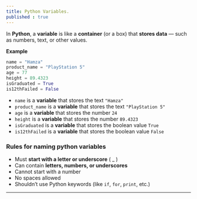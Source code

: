 ```yaml
---
title: Python Variables.
published : true
---
```


In **Python**, a **variable** is like a **container** (or a box) that **stores data** — such as numbers, text, or other values.


**Example**

```python
name = "Hamza"
product_name = "PlayStation 5"
age = 77
height = 89.4323
isGraduated = True
is12thFailed = False
```

* `name` is a **variable** that stores the text `"Hamza"`
* `product_name` is a **variable** that stores the text `"PlayStation 5"`
* `age` is a **variable** that stores the number `24`
* `height` is a **variable** that stores the number `89.4323`
* `isGraduated` is a **variable** that stores the boolean value `True`
* `is12thFailed` is a **variable** that stores the boolean value `False`


### **Rules for naming python variables**

* Must **start with a letter or underscore** ( _ )
* Can contain **letters, numbers, or underscores**
* Cannot start with a number
* No spaces allowed
* Shouldn’t use Python keywords (like `if`, `for`, `print`, etc.)


---

